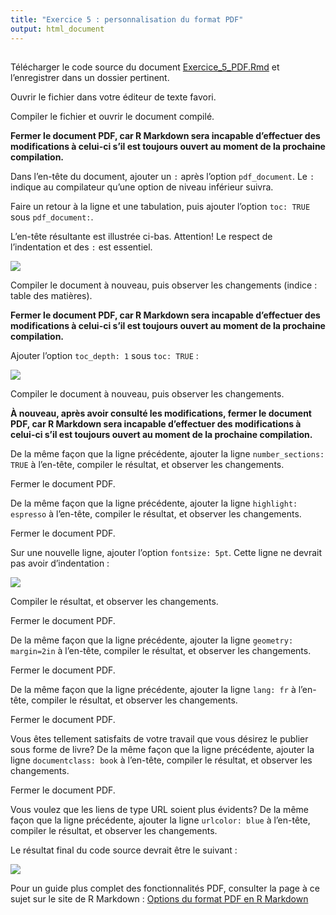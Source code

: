 ```yaml
---
title: "Exercice 5 : personnalisation du format PDF"
output: html_document
---
```


## 

Télécharger le code source du document
<a href="https://rawgit.com/LCULaval/OTC/gh-pages/exercices/Exercice_5_PDF.Rmd" download>Exercice_5_PDF.Rmd</a>
et l'enregistrer dans un dossier pertinent.

Ouvrir le fichier dans votre éditeur de texte favori.

Compiler le fichier et ouvrir le document compilé.

**Fermer le document PDF, car R Markdown sera incapable d'effectuer des modifications à celui-ci s'il est toujours ouvert au moment de la prochaine compilation.**

Dans l'en-tête du document, ajouter un `:` après l'option `pdf_document`. Le `:` indique au compilateur qu'une option de niveau inférieur suivra.

Faire un retour à la ligne et une tabulation, puis ajouter l'option `toc: TRUE` sous `pdf_document:`.

L'en-tête résultante est illustrée ci-bas. Attention! Le respect de l'indentation et des `:` est essentiel.

![](https://rawgit.com/LCULaval/OTC/gh-pages/images/img_enonce_exercice_5_PDF_1.jpg)

Compiler le document à nouveau, puis observer les changements (indice : table des matières).

**Fermer le document PDF, car R Markdown sera incapable d'effectuer des modifications à celui-ci s'il est toujours ouvert au moment de la prochaine compilation.**

Ajouter l'option `toc_depth: 1` sous `toc: TRUE` : 

![](https://rawgit.com/LCULaval/OTC/gh-pages/images/img_enonce_exercice_5_PDF_2.jpg)

Compiler le document à nouveau, puis observer les changements.

**À nouveau, après avoir consulté les modifications, fermer le document PDF, car R Markdown sera incapable d'effectuer des modifications à celui-ci s'il est toujours ouvert au moment de la prochaine compilation.**

De la même façon que la ligne précédente, ajouter la ligne `number_sections: TRUE` à l'en-tête, compiler le résultat, et observer les changements.

Fermer le document PDF.

De la même façon que la ligne précédente, ajouter la ligne `highlight: espresso` à l'en-tête, compiler le résultat, et observer les changements.

Fermer le document PDF.

Sur une nouvelle ligne, ajouter l'option `fontsize: 5pt`. Cette ligne ne devrait pas avoir d'indentation :

![](https://rawgit.com/LCULaval/OTC/gh-pages/images/img_enonce_exercice_5_PDF_3.jpg)

Compiler le résultat, et observer les changements.

Fermer le document PDF.

De la même façon que la ligne précédente, ajouter la ligne `geometry: margin=2in` à l'en-tête, compiler le résultat, et observer les changements.

Fermer le document PDF.

De la même façon que la ligne précédente, ajouter la ligne `lang: fr` à l'en-tête, compiler le résultat, et observer les changements.

Fermer le document PDF.

Vous êtes tellement satisfaits de votre travail que vous désirez le publier sous forme de livre? De la même façon que la ligne précédente, ajouter la ligne `documentclass: book` à l'en-tête, compiler le résultat, et observer les changements.

Fermer le document PDF.

Vous voulez que les liens de type URL soient plus évidents? De la même façon que la ligne précédente, ajouter la ligne `urlcolor: blue` à l'en-tête, compiler le résultat, et observer les changements.

Le résultat final du code source devrait être le suivant :

![](https://rawgit.com/LCULaval/OTC/gh-pages/images/img_enonce_exercice_5_PDF_4.jpg)

Pour un guide plus complet des fonctionnalités PDF, consulter la page à ce sujet sur le site de R Markdown : [Options du format PDF en R Markdown](http://rmarkdown.rstudio.com/pdf_document_format.html)